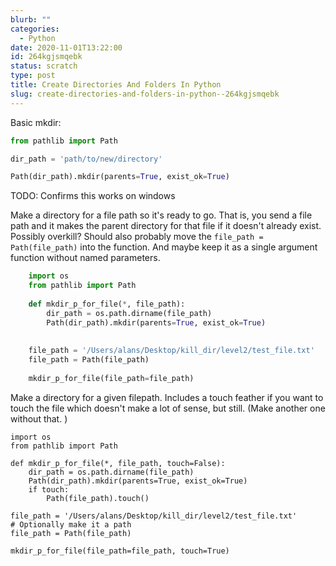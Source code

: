 ```yaml
---
blurb: ""
categories:
  - Python
date: 2020-11-01T13:22:00
id: 264kgjsmqebk
status: scratch
type: post
title: Create Directories And Folders In Python
slug: create-directories-and-folders-in-python--264kgjsmqebk
---
```



Basic mkdir:


```python
from pathlib import Path 

dir_path = 'path/to/new/directory'

Path(dir_path).mkdir(parents=True, exist_ok=True)
```

TODO: Confirms this works on windows




Make a directory for a file path so it's ready to go. That is, you send a file path and it makes the parent directory for that file if it doesn't already exist. Possibly overkill? Should also probably move the  `file_path = Path(file_path)` into the function. And maybe keep it as a single argument function without named parameters. 


```python
    import os
    from pathlib import Path
    
    def mkdir_p_for_file(*, file_path):
        dir_path = os.path.dirname(file_path)
        Path(dir_path).mkdir(parents=True, exist_ok=True)
    
            
    file_path = '/Users/alans/Desktop/kill_dir/level2/test_file.txt'
    file_path = Path(file_path)
    
    mkdir_p_for_file(file_path=file_path)
```










Make a directory for a given filepath. Includes a touch feather if you want to touch the file which doesn't make a lot of sense, but still. (Make another one without that. )

```
import os
from pathlib import Path

def mkdir_p_for_file(*, file_path, touch=False):
    dir_path = os.path.dirname(file_path)
    Path(dir_path).mkdir(parents=True, exist_ok=True)
    if touch:
        Path(file_path).touch()
        
file_path = '/Users/alans/Desktop/kill_dir/level2/test_file.txt'
# Optionally make it a path
file_path = Path(file_path)

mkdir_p_for_file(file_path=file_path, touch=True)
```
